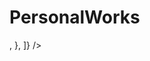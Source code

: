 
<Meta title="Components|PersonalWorks" component={PersonalWorks} />

# PersonalWorks

<Preview>
  <Story name="default">
    <PersonalWorks
      works={[
        {
          link: {
            url: text("url", "#"),
          },
          thumbnailSrc: text(
            "thumbnailSrc",
            "https://via.placeholder.com/200x200"
          ),
          sourceIcon: <IconUnsplash />,
        },
      ]}
    />
  </Story>
</Preview>
